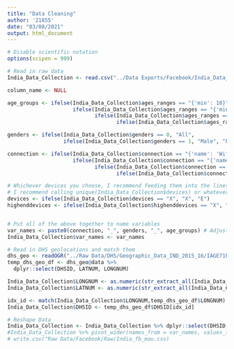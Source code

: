 ```yaml
---
title: "Data Cleaning"
author: '21855'
date: "03/08/2021"
output: html_document
---
```


```r

# Disable scientific notation
options(scipen = 999)

# Read in raw data
India_Data_Collection <- read.csv("../Data Exports/Facebook/India_Data_Collection.csv")

column_name <- NULL

age_groups <- ifelse(India_Data_Collection$ages_ranges == "{'min': 18}", "18p", 
                     ifelse(India_Data_Collection$ages_ranges == "{'min': 13, 'max': 34}", "13-34", 
                            ifelse(India_Data_Collection$ages_ranges == "{'min': 35, 'max': 54}", "35-54",
                                   ifelse(India_Data_Collection$ages_ranges == "{'min': 55}", "55p", ""))))

genders <- ifelse(India_Data_Collection$genders == 0, "All", 
                  ifelse(India_Data_Collection$genders == 1, "Male", "Female"))

connection <- ifelse(India_Data_Collection$connection == "{'name': 'Wifi', 'or': [6015235495383]}", "Wifi",
                     ifelse(India_Data_Collection$connection == "{'name': '2G', 'or': [6017253486583]}", "2G",
                            ifelse(India_Data_Collection$connection ==  "{'name': '3G', 'or': [6017253511583]}", "3G", 
                                   ifelse(India_Data_Collection$connection == "{'name': '4G', 'or': [6017253531383]}", "4G", ""))))

# Whichever devices you choose, I recommend feeding them into the lines of code similarly as has been done above. Don't forget to include the "".
# I recommend calling unique(India_Data_Collection$devices) or whatever your variable is called to not miss anything
devices <- ifelse(India_Data_Collection$devices == "X", "X", "E")
highenddevices <- ifelse(India_Data_Collection$highenddevices == "X", "X", "E")


# Put all of the above together to name variables
var_names <- paste0(connection, "_", genders, "_", age_groups) # Adjust accordingly
India_Data_Collection$var_names <- var_names

# Read in DHS geolocations and match them
dhs_geo <- readOGR("../Raw Data/DHS/Geographic_Data_IND_2015_16/IAGE71FL.shp")
temp_dhs_geo_df <- dhs_geo@data %>%
  dplyr::select(DHSID, LATNUM, LONGNUM)

India_Data_Collection$LONGNUM <- as.numeric(str_extract_all(India_Data_Collection$geo_locations, "(?<='longitude': )[\\d]+.[\\d]+"))
India_Data_Collection$LATNUM <- as.numeric(str_extract_all(India_Data_Collection$geo_locations, "(?<='latitude': )[\\d]+.[\\d]+"))

idx_id <- match(India_Data_Collection$LONGNUM,temp_dhs_geo_df$LONGNUM)
India_Data_Collection$DHSID <- temp_dhs_geo_df$DHSID[idx_id]

# Reshape Data
India_Data_Collection <- India_Data_Collection %>% dplyr::select(DHSID, var_names, mau_audience)
#India_Data_Collection %>% pivot_wider(names_from = var_names, values_from = mau_audience)
# write.csv("Raw Data/Facebook/Raw/India_fb_mau.csv)


```

